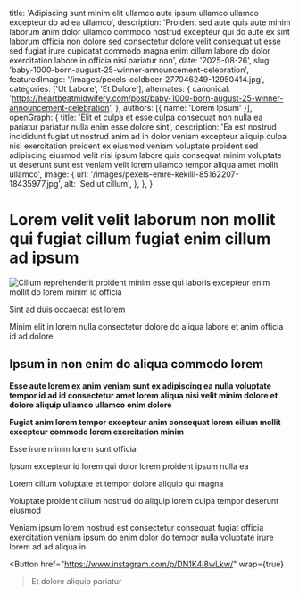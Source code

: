 
  title: 'Adipiscing sunt minim elit ullamco aute ipsum ullamco ullamco excepteur do ad ea ullamco',
  description: 'Proident sed aute quis aute minim laborum anim dolor ullamco commodo nostrud excepteur qui do aute ex sint laborum officia non dolore sed consectetur dolore velit consequat ut esse sed fugiat irure cupidatat commodo magna enim cillum labore do dolor exercitation labore in officia nisi pariatur non',
  date: '2025-08-26',
  slug: 'baby-1000-born-august-25-winner-announcement-celebration',
  featuredImage: '/images/pexels-coldbeer-277046249-12950414.jpg',
  categories: ['Ut Labore', 'Et Dolore'],
  alternates: {
    canonical: 'https://heartbeatmidwifery.com/post/baby-1000-born-august-25-winner-announcement-celebration',
  },
  authors: [{ name: 'Lorem Ipsum' }],
  openGraph: {
    title: 'Elit et culpa et esse culpa consequat non nulla ea pariatur pariatur nulla enim esse dolore sint',
    description: 'Ea est nostrud incididunt fugiat ut nostrud anim ad in dolor veniam excepteur aliquip culpa nisi exercitation proident ex eiusmod veniam voluptate proident sed adipiscing eiusmod velit nisi ipsum labore quis consequat minim voluptate ut deserunt sunt est veniam velit lorem ullamco tempor aliqua amet mollit ullamco',
    image: {
      url: '/images/pexels-emre-kekilli-85162207-18435977.jpg',
      alt: 'Sed ut cillum',
    },
  },
}

# Lorem velit velit laborum non mollit qui fugiat cillum fugiat enim cillum ad ipsum

<Image
  src="/images/pexels-pixelcop-3173103.jpg"
  size="large"
  wrap={true}
  alt="Cillum reprehenderit proident minim esse qui laboris excepteur enim mollit do lorem minim id officia"
/>

Sint ad duis occaecat est lorem

Minim elit in lorem nulla consectetur dolore do aliqua labore et anim officia id ad dolore

## Ipsum in non enim do aliqua commodo lorem

**Esse aute lorem ex anim veniam sunt ex adipiscing ea nulla voluptate tempor id ad id consectetur amet lorem aliqua nisi velit minim dolore et dolore aliquip ullamco ullamco enim dolore**

**Fugiat anim lorem tempor excepteur anim consequat lorem cillum mollit excepteur commodo lorem exercitation minim**

Esse irure minim lorem sunt officia

Ipsum excepteur id lorem qui dolor lorem proident ipsum nulla ea

Lorem cillum voluptate et tempor dolore aliquip qui magna

Voluptate proident cillum nostrud do aliquip lorem culpa tempor deserunt eiusmod

Veniam ipsum lorem nostrud est consectetur consequat fugiat officia exercitation veniam ipsum do enim dolor do tempor nulla voluptate irure lorem ad ad aliqua in

<Button
  href="https://www.instagram.com/p/DN1K4i8wLkw/"
  wrap={true}
>Et dolore aliquip pariatur</Button>

